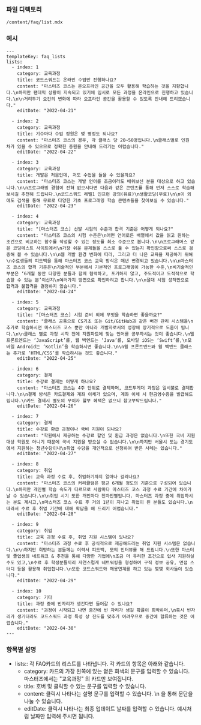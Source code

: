 <!-- Custom-MDX-Documentation.mdx -->

### 파일 디렉토리

`/content/faq/list.mdx`

### 예시

```
---
templateKey: faq_lists
lists:
  - index: 1
    category: 교육과정
    title: 코드스쿼드는 온라인 수업만 진행하나요?
    content: "마스터즈 코스는 온오프라인 공간을 모두 활용해 학습하는 것을 지향합니다.\n하지만 팬데믹 상황이 지속되고 있기에 임시로 모든 과정을 온라인으로 진행하고 있습니다.\n\n거리두기 요건의 변화에 따라 오프라인 공간을 활용할 수 있도록 안내해 드리겠습니다."
    editDate: "2022-04-21"

  - index: 2
    category: 교육과정
    title: 기수마다 수업 정원은 몇 명정도 되나요?
    content: "마스터즈 코스의 경우, 각 클래스 당 20~50명입니다.\n클래스별로 인원 차가 있을 수 있으므로 정확한 총원을 안내해 드리기는 어렵습니다."
    editDate: "2022-04-22"

  - index: 3
    category: 교육과정
    title: 개발은 처음인데, 저도 수업을 들을 수 있을까요?
    content: "마스터즈 코스는 개발 언어를 조금이라도 배워보신 분을 대상으로 하고 있습니다.\n\n프로그래밍 경험이 전혀 없으시다면 다음과 같은 콘텐츠를 통해 먼저 스스로 학습해보시길 추천해 드립니다.\n코드스쿼드 레벨1 인프런 강의(유료)\n생활코딩(무료)\n\n이 외에도 검색을 통해 무료로 다양한 기초 프로그래밍 학습 콘텐츠들을 찾아보실 수 있습니다."
    editDate: "2022-04-23"

  - index: 4
    category: 교육과정
    title: "[마스터즈 코스] 선발 시험의 수준과 합격 기준은 어떻게 되나요?"
    content: "마스터즈 코스의 시험 수준은\n어떤 언어로든 배열에서 값을 읽고 원하는 조건으로 비교하는 함수를 작성할 수 있는 정도를 최소 수준으로 봅니다.\n\n프로그래머스 같은 코딩테스트 사이트에서\n가장 쉬운 문제들을 스스로 풀 수 있는지 확인함으로써 스스로 검증해 볼 수 있습니다.\n\n웹 개발 환경 변화에 따라, 그리고 더 나은 교육을 제공하기 위해\n수료생들의 피드백을 통해 마스터즈 코스 교육 방식은 매년 변경되고 있습니다.\n\n마스터즈 코스의 합격 기준은\n기술적인 부분에서 기본적인 프로그래밍이 가능한 수준,\n비기술적인 부분은 ‘6개월 동안 다양한 분들과 함께 협력하고, 포기하지 않고, 주도적이고 도적적으로 학습할 수 있는 분’이신지\n여러가지 방면으로 확인하려고 합니다.\n\n절대 시험 성적만으로 합격과 불합격을 결정하지 않습니다."
    editDate: "2022-04-24"

  - index: 5
    category: 교육과정
    title: "[마스터즈 코스] 시험 준비 외에 무엇을 학습하면 좋을까요?"
    content: "클래스 공통으로 CS기초 또는 Git/GitHub과 같은 버전 관리 시스템을\n추가로 학습하시면 마스터즈 코스 뿐만 아니라 개발자로서의 성장에 장기적으로 도움이 됩니다.\n\n클래스 별로 과정 시작 전에 지원파트에 맞는 언어를 공부하시는 것이 좋습니다.\n웹 프론트엔드는 ‘JavaScript’를, 웹 백엔드는 ‘Java’를, 모바일 iOS는 ‘Swift’를,\n모바일 Android는 ‘Kotlin’을 학습하시면 좋습니다.\n\n웹 프론트엔드와 웹 백엔드 클래스는 추가로 ‘HTML/CSS’를 학습하시는 것도 좋습니다."
    editDate: "2022-04-25"

  - index: 6
    category: 결제
    title: 수강료 결제는 어떻게 하나요?
    content: "마스터즈 코스는 4주 단위로 결제하며, 코드투게더 과정은 일시불로 결제합니다.\n\n결제 방식은 카드결제와 계좌 이체가 있으며, 계좌 이체 시 현금영수증을 발급해드립니다.\n카드 결제시 별도의 무이자 할부 혜택은 없으니 참고부탁드립니다."
    editDate: "2022-04-26"

  - index: 7
    category: 결제
    title: 수강료 환급 과정이나 국비 지원이 되나요?
    content: "학원에서 제공하는 수강료 할인 및 환급 과정은 없습니다.\n또한 국비 지원 대상 학원도 아니기 때문에 국비 지원을 받으실 수 없습니다.\n\n하지만 서울시 또는 경기도에서 지원하는 청년수당이나\n취업 수당을 개인적으로 신청하여 받은 사례는 있습니다."
    editDate: "2022-04-27"

  - index: 8
    category: 취업
    title: 교육 과정 수료 후, 취업하기까지 얼마나 걸리나요?
    content: "마스터즈 코스의 커리큘럼은 평균 6개월 정도의 기준으로 구성되어 있습니다.\n하지만 개인별 학습 속도가 다르므로 사람마다 마스터즈 코스 과정 수료 기간에 차이가 날 수 있습니다.\n\n취업 시기 또한 개인마다 천차만별입니다. 마스터즈 과정 중에 취업하시는 분도 계시고,\n마스터즈 코스 수료 후 거의 1년이 지나고 취업이 된 분들도 있습니다.\n따라서 수료 후 취업 기간에 대해 확답을 해 드리기 어렵습니다."
    editDate: "2022-04-28"

  - index: 9
    category: 취업
    title: 교육 과정 수료 후, 취업 지원 시스템이 있나요?
    content: "마스터즈 과정 수료 후 공식적으로 제공해드리는 취업 지원 시스템은 없습니다.\n\n하지만 희망하는 분들께는 이력서 피드백, 모의 인터뷰를 해 드립니다.\n또한 마스터 및 졸업생의 네트워크 & 추천을 통해 다양한 기업에\n조금 더 유리한 조건으로 입사 지원하실 수도 있고,\n수료 후 학생분들끼리 자연스럽게 네트워킹을 형성하여 구직 정보 공유, 면접 스터디 등을 활용해 취업합니다.\n또한 코드스쿼드와 채용연계를 하고 있는 몇몇 회사들이 있습니다."
    editDate: "2022-04-29"

  - index: 10
    category: 기타
    title: 과정 중에 빈자리가 생긴다면 들어갈 수 있나요?
    content: "과정이 시작되고 나면 중간에 빈 자리가 생길 확률이 희박하며,\n혹시 빈자리가 생기더라도 코드스쿼드 과정 특성 상 진도를 맞추기 어려우므로 중간에 합류하는 것은 어렵습니다."
    editDate: "2022-04-30"
---
```

### 항목별 설명

- lists:: 각 FAQ카드의 리스트를 나타냅니다. 각 카드의 항목은 아래와 같습니다.
  - category: 카드의 가장 왼쪽에 있는 옅은 회색의 문구를 입력할 수 있습니다. 마스터즈에서는 "교육과정" 의 카드만 보여집니다.
  - title: 호버 및 클릭할 수 있는 문구를 입력할 수 있습니다.
  - content: 클릭시 나타나는 설명 문구를 입력할 수 있습니다. \n 을 통해 문단을 나눌 수 있습니다.
  - editDate: 클릭시 나타나는 최종 업데이트 날짜를 입력할 수 있습니다. 예시처럼 날짜만 입력해 주시면 됩니다.
